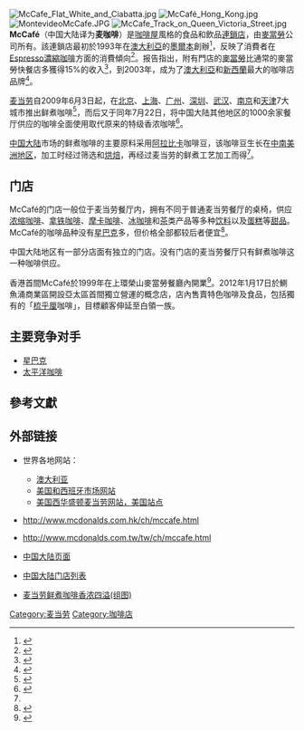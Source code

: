 {{not|邁克菲}}
{{globalize|area=中國大陸}}
{{noteTA
|G1=Food
|G2=McDonald's
}}
{{Infobox company
| name = McCafé
| logo = [[File:McCafé_logo.svg|200px]]
| type =  [[麦当劳|麦当劳]]附属部门 
| foundation = 1993年成立於澳大利亞維多利亞州[[墨爾本|墨爾本]]
| founder = [[理察和莫里斯·麦当劳兄弟|理察和莫里斯·麦当劳兄弟]] McDonald's restaurant concept；<br>[[Ray_Kroc|Ray Kroc]], McDonald's Corporation founder；<br>Ann Brown, McDonald's franchisee.
| location_city = 
| location_country = [[美國|美國]]
| key_people = [[Jim_Skinner|James A. Skinner]]<br><small>（[[主席|主席]] 及 [[CEO|CEO]]）</small>：<br>Ann Brown
| area_served = 全球
| industry = [[餐饮|餐饮]]
| products = [[咖啡|咖啡]]
| homepage = [http://www.mcdonalds.com/ McDonalds.com]
}}
[[File:McCafe_Flat_White_and_Ciabatta.jpg|thumb]]
[[File:McCafé_Hong_Kong.jpg|thumb]]
[[File:MontevideoMcCafe.JPG|thumb]]
[[File:McCafe_Track_on_Queen_Victoria_Street.jpg|thumb]]
'''McCafé'''（中国大陆译为'''麦咖啡'''）是[[咖啡店|咖啡屋]]風格的食品和飲品[[連鎖店|連鎖店]]，由[[麥當勞|麥當勞]]公司所有。該連鎖店最初於1993年在[[澳大利亞|澳大利亞]]的[[墨爾本|墨爾本]]創辦<ref name="entre">{{Cite web|url=http://www.entrepreneur.com/franchises/franchisezone/thisjustin/article40494.html|title=McDonald's Opens First McCafe in U.S.|accessdate=2008-04-23|publisher=Entrepreneur.com|year=2001|archive-date=2011-12-24|archive-url=https://web.archive.org/web/20111224185050/http://www.entrepreneur.com/franchises/franchisezone/thisjustin/article40494.html|dead-url=no}}</ref>，反映了消費者在[[Espresso|Espresso]][[濃縮咖啡|濃縮咖啡]]方面的消費傾向<ref name="bt">{{Cite web |url=http://www.bandt.com.au/news/2b/0c00e92b.asp |title=McDonald's Brews Strong Push into Cafe Market |accessdate=2008-04-23 |year=2002 |author=Danielle Veldre |work=B&T |deadurl=yes |archiveurl=https://web.archive.org/web/20050811074144/http://www.bandt.com.au/news/2b/0c00e92b.asp |archivedate=2005-08-11 }}</ref>。报告指出，附有{{lang|fr|McCafé}}門店的[[麥當勞|麥當勞]]比通常的麥當勞快餐店多獲得15%的收入<ref name="dbr">{{Cite web|url=http://www.drinks-business-review.com/article_news.asp?guid=0AD5EDF0-1E77-4E18-B233-F1B158938870|title=McDonald's Trials McCafe in the US|accessdate=2008-04-23|year=2005|work=Drinks Business Review|deadurl=yes|archiveurl=https://web.archive.org/web/20060321032602/http://www.drinks-business-review.com/article_news.asp?guid=0AD5EDF0-1E77-4E18-B233-F1B158938870|archivedate=2006-03-21}}</ref>，到2003年，{{lang|fr|McCafé}}成为了[[澳大利亞|澳大利亞]]和[[新西蘭|新西蘭]]最大的咖啡店品牌<ref name="basics">{{Cite web|url=http://www.usatoday.com/money/industries/food/2003-05-20-mcdonalds_x.htm|title=It's Back to Basics for McDonald's|accessdate=2008-04-23|year=2003|author=Bruce Horovitz|work=USA Today|archive-date=2012-05-26|archive-url=https://web.archive.org/web/20120526125941/http://www.usatoday.com/money/industries/food/2003-05-20-mcdonalds_x.htm|dead-url=no}}</ref>。

[[麦当劳|麦当劳]]自2009年6月3日起，在[[北京|北京]]、[[上海|上海]]、[[广州|广州]]、[[深圳|深圳]]、[[武汉|武汉]]、[[南京|南京]]和[[天津|天津]]7大城市推出{{lang|fr|McCafé}}鲜煮咖啡<ref name="mcnews">{{Cite web|url=http://www.mcdonalds.com.cn/news/news_content.aspx?id=152|title=麦当劳McCafe鲜煮咖啡新品亮相中国 百万杯鲜煮咖啡免费派送 邀您畅享阿拉比卡咖啡豆高品质咖啡|accessdate=2009-06-08|year=2009|deadurl=yes|archiveurl=https://web.archive.org/web/20090902202002/http://www.mcdonalds.com.cn/news/news_content.aspx?id=152|archivedate=2009-09-02}}</ref>，而后又于同年7月22日，将中国大陆其他地区的1000余家餐厅供应的咖啡全面使用{{lang|fr|McCafé}}取代原来的特级香浓咖啡<ref>{{Cite web|url=http://finance.sina.com.cn/roll/20090723/09592966626.shtml|title=麦当劳鲜煮咖啡上市|accessdate=2009-07-23|year=2009|archive-date=2016-03-04|archive-url=https://web.archive.org/web/20160304112426/http://finance.sina.com.cn/roll/20090723/09592966626.shtml|dead-url=no}}</ref>。

[[中国大陆|中国大陆]]市场的{{lang|fr|McCafé}}鲜煮咖啡的主要原料采用[[小果咖啡|阿拉比卡]]咖啡豆，该咖啡豆生长在[[拉丁美洲|中南美洲地区]]，加工时经过筛选和[[烘焙|烘焙]]，再经过麦当劳的鲜煮工艺加工而得<ref name="mcnews" />。

== 门店 ==
McCafé的门店一般位于麦当劳餐厅内，拥有不同于普通麦当劳餐厅的桌椅，供应[[浓缩咖啡|浓缩咖啡]]、[[拿铁咖啡|拿铁咖啡]]、[[摩卡咖啡|摩卡咖啡]]、[[冰咖啡|冰咖啡]]和[[茶|茶]]类产品等多种[[饮料|饮料]]以及[[蛋糕|蛋糕]]等[[甜品|甜品]]。McCafé的咖啡品种没有[[星巴克|星巴克]]多，但价格全部都较后者便宜<ref name="麥記咖啡揮贏星巴克">{{cite news |title=國際網絡：麥記咖啡揮贏星巴克？ |url=https://hk.appledaily.com/finance/20070211/ML3VJI2Z6ZF4TPNWMPC6GTN6DE/ |accessdate=2020-11-07 |work=蘋果日報 |date=2007-02-11 |deadurl=no |archiveurl=https://web.archive.org/web/20201107103326/https://hk.appledaily.com/finance/20070211/ML3VJI2Z6ZF4TPNWMPC6GTN6DE/ |archivedate=2020-11-07 }}</ref>。

中国大陆地区有一部分店面有独立的{{lang|fr|McCafé}}门店。没有{{lang|fr|McCafé}}门店的麦当劳餐厅只有{{lang|fr|McCafé}}鲜煮咖啡这一种咖啡供应。

香港首間McCafé於1999年在上環榮山麥當勞餐廳內開業<ref name="重溫香港老麥歷史">{{cite news |title=重溫42年香港老麥光輝歷史　喪搶Snoopy最經典 |url=https://hk.appledaily.com/finance/20170109/7EHRBFQY4HJYIRFH6FRQGQELN4/ |accessdate=2020-11-06 |work=蘋果日報 |date=2017-01-09 |deadurl=no |archiveurl=https://web.archive.org/web/20201106114644/https://hk.appledaily.com/finance/20170109/7EHRBFQY4HJYIRFH6FRQGQELN4/ |archivedate=2020-11-06 }}</ref>。2012年1月17日於鰂魚涌商業區開設亞太區首間獨立營運的{{lang|fr|McCafé}}概念店，店內售賣特色咖啡及食品，包括獨有的「[[梳乎厘|梳乎厘]]咖啡」，目標顧客伸延至白領一族。

== 主要竞争对手 ==
* [[星巴克|星巴克]]
* [[太平洋咖啡|太平洋咖啡]]

== 參考文獻 ==
{{reflist|2}}

== 外部链接 ==
{{Commonscat}}
* {{lang|fr|McCafé}}世界各地网站{{en}}：
** [http://www.mcdonalds.com.au/#/mccafe 澳大利亚]{{Wayback|url=http://www.mcdonalds.com.au/#/mccafe |date=20210205175233 }}
** [http://www.meencanta.com/mccafe/index_english.jsp 美国和西班牙市场网站]{{Wayback|url=http://www.meencanta.com/mccafe/index_english.jsp |date=20130514070923 }}
** [https://archive.is/20080516174918/http://unsnobbycoffee.com/ 美国西华盛顿麦当劳网站，美国{{lang|fr|McCafé}}站点]
* {{zh-hk}}http://www.mcdonalds.com.hk/ch/mccafe.html{{Wayback|url=http://www.mcdonalds.com.hk/ch/mccafe.html |date=20201027010018 }}
* {{zh-tw}}http://www.mcdonalds.com.tw/tw/ch/mccafe.html{{Wayback|url=http://www.mcdonalds.com.tw/tw/ch/mccafe.html |date=20181010133230 }}
* {{zh-cn}}[https://web.archive.org/web/20130204034812/http://www.mcdonalds.com.cn/24/mccafe.aspx {{lang|fr|McCafé}}中国大陆页面]
*{{zh-cn}}[https://web.archive.org/web/20130203035214/http://www.mcdonalds.com.cn/location/rest_list.aspx {{lang|fr|McCafé}}中国大陆门店列表]
* {{zh-cn}}[https://web.archive.org/web/20150604123405/http://stock.hexun.com/2009-06-04/118311498.html 麦当劳{{lang|fr|McCafé}}鲜煮咖啡香浓四溢(组图)]
{{麦当劳}}
{{Authority control}}
[[Category:麦当劳|Category:麦当劳]]
[[Category:咖啡店|Category:咖啡店]]